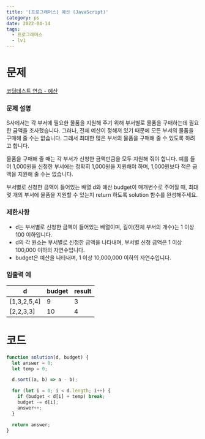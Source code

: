 ```yaml
---
title: '[프로그래머스] 예산 (JavaScript)'
category: ps
date: 2022-04-14
tags:
  - 프로그래머스
  - lv1
---
```


# 문제

[코딩테스트 연습 - 예산](https://school.programmers.co.kr/learn/courses/30/lessons/12982)

### 문제 설명

S사에서는 각 부서에 필요한 물품을 지원해 주기 위해 부서별로 물품을 구매하는데 필요한 금액을 조사했습니다. 그러나, 전체 예산이 정해져 있기 때문에 모든 부서의 물품을 구매해 줄 수는 없습니다. 그래서 최대한 많은 부서의 물품을 구매해 줄 수 있도록 하려고 합니다.

물품을 구매해 줄 때는 각 부서가 신청한 금액만큼을 모두 지원해 줘야 합니다. 예를 들어 1,000원을 신청한 부서에는 정확히 1,000원을 지원해야 하며, 1,000원보다 적은 금액을 지원해 줄 수는 없습니다.

부서별로 신청한 금액이 들어있는 배열 d와 예산 budget이 매개변수로 주어질 때, 최대 몇 개의 부서에 물품을 지원할 수 있는지 return 하도록 solution 함수를 완성해주세요.

### 제한사항

- d는 부서별로 신청한 금액이 들어있는 배열이며, 길이(전체 부서의 개수)는 1 이상 100 이하입니다.
- d의 각 원소는 부서별로 신청한 금액을 나타내며, 부서별 신청 금액은 1 이상 100,000 이하의 자연수입니다.
- budget은 예산을 나타내며, 1 이상 10,000,000 이하의 자연수입니다.

### 입출력 예

| d           | budget | result |
| ----------- | ------ | ------ |
| [1,3,2,5,4] | 9      | 3      |
| [2,2,3,3]   | 10     | 4      |

# 코드

```jsx
function solution(d, budget) {
  let answer = 0;
  let temp = 0;

  d.sort((a, b) => a - b);

  for (let i = 0; i < d.length; i++) {
    if (budget < d[i] + temp) break;
    budget -= d[i];
    answer++;
  }

  return answer;
}
```
